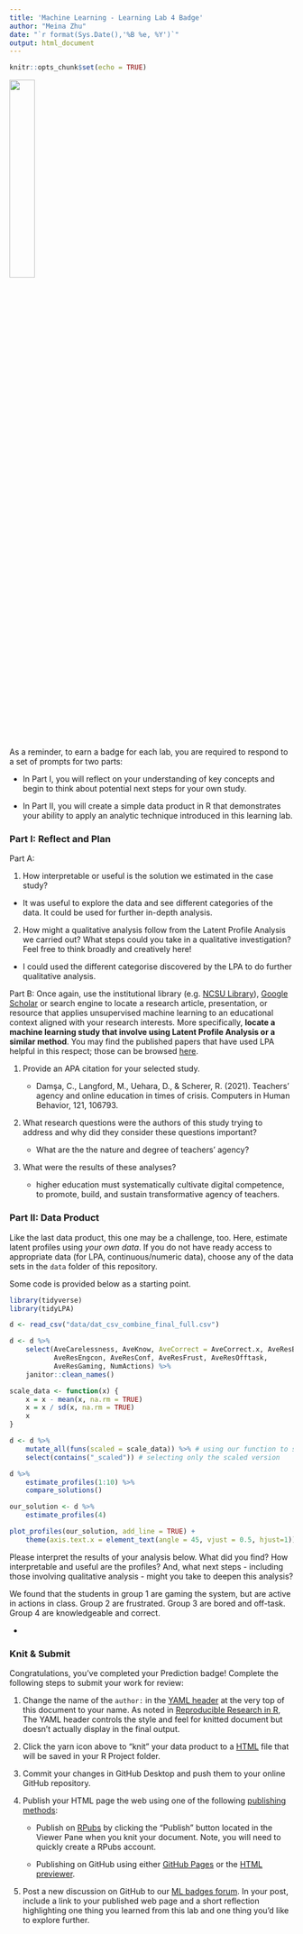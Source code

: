 ```yaml
---
title: 'Machine Learning - Learning Lab 4 Badge'
author: "Meina Zhu"
date: "`r format(Sys.Date(),'%B %e, %Y')`"
output: html_document
---
```


```r
knitr::opts_chunk$set(echo = TRUE)
```

![](img/ML_UM_Hx.jpg){width="30%"}


As a reminder, to earn a badge for each lab, you are required to respond to a set of prompts for two parts:

-   In Part I, you will reflect on your understanding of key concepts and begin to think about potential next steps for your own study.

-   In Part II, you will create a simple data product in R that demonstrates your ability to apply an analytic technique introduced in this learning lab.

### Part I: Reflect and Plan

Part A:

1.  How interpretable or useful is the solution we estimated in the case study? 

-   It was useful to explore the data and see different categories of the data. It could be used for further in-depth analysis.

2.  How might a qualitative analysis follow from the Latent Profile Analysis we carried out? What steps could you take in a qualitative investigation? Feel free to think broadly and creatively here!

-   I could used the different categorise discovered by the LPA to do further qualitative analysis.

Part B: Once again, use the institutional library (e.g. [NCSU Library](https://www.lib.ncsu.edu/#articles)), [Google Scholar](https://scholar.google.com/) or search engine to locate a research article, presentation, or resource that applies unsupervised machine learning to an educational context aligned with your research interests. More specifically, **locate a machine learning study that involve using Latent Profile Analysis or a similar method**. You may find the published papers that have used LPA helpful in this respect; those can be browsed [here](https://scholar.google.com/scholar?hl=en&as_sdt=0%2C34&q=tidylpa&btnG=). 

1.  Provide an APA citation for your selected study.

    -   Damşa, C., Langford, M., Uehara, D., & Scherer, R. (2021). Teachers’ agency and online education in times of crisis. Computers in Human Behavior, 121, 106793.

2.  What research questions were the authors of this study trying to address and why did they consider these questions important?

    -   What are the the nature and degree of teachers' agency?

3.  What were the results of these analyses?

    -   higher education must systematically cultivate digital competence, to promote, build, and sustain transformative agency of teachers.

### Part II: Data Product

Like the last data product, this one may be a challenge, too. Here, estimate latent profiles using _your own data_. If you do not have ready access to appropriate data (for LPA, continuous/numeric data), choose any of the data sets in the `data` folder of this repository.

Some code is provided below as a starting point.

```r
library(tidyverse)
library(tidyLPA)

d <- read_csv("data/dat_csv_combine_final_full.csv")

d <- d %>% 
    select(AveCarelessness, AveKnow, AveCorrect = AveCorrect.x, AveResBored, 
           AveResEngcon, AveResConf, AveResFrust, AveResOfftask, 
           AveResGaming, NumActions) %>%
    janitor::clean_names()

scale_data <- function(x) {
    x = x - mean(x, na.rm = TRUE)
    x = x / sd(x, na.rm = TRUE)
    x
}

d <- d %>%
    mutate_all(funs(scaled = scale_data)) %>% # using our function to scale all of the variables
    select(contains("_scaled")) # selecting only the scaled version

d %>%
    estimate_profiles(1:10) %>% 
    compare_solutions()

our_solution <- d %>%
    estimate_profiles(4)

plot_profiles(our_solution, add_line = TRUE) +
    theme(axis.text.x = element_text(angle = 45, vjust = 0.5, hjust=1))
```

Please interpret the results of your analysis below. What did you find? How interpretable and useful are the profiles? And, what next steps - including those involving qualitative analysis - might you take to deepen this analysis?

We found that the students in group 1 are gaming the system, but are active in actions in class.
Group 2 are frustrated. Group 3 are bored and off-task. Group 4 are knowledgeable and correct.

-   

### Knit & Submit

Congratulations, you've completed your Prediction badge! Complete the following steps to submit your work for review:

1.  Change the name of the `author:` in the [YAML header](https://monashdatafluency.github.io/r-rep-res/yaml-header.html) at the very top of this document to your name. As noted in [Reproducible Research in R](https://monashdatafluency.github.io/r-rep-res/index.html), The YAML header controls the style and feel for knitted document but doesn't actually display in the final output.

2.  Click the yarn icon above to "knit" your data product to a [HTML](https://bookdown.org/yihui/rmarkdown/html-document.html) file that will be saved in your R Project folder.

3.  Commit your changes in GitHub Desktop and push them to your online GitHub repository.

4.  Publish your HTML page the web using one of the following [publishing methods](https://rpubs.com/cathydatascience/518692):

    -   Publish on [RPubs](https://rpubs.com) by clicking the "Publish" button located in the Viewer Pane when you knit your document. Note, you will need to quickly create a RPubs account.

    -   Publishing on GitHub using either [GitHub Pages](https://pages.github.com) or the [HTML previewer](http://htmlpreview.github.io).

5.  Post a new discussion on GitHub to our [ML badges forum](https://github.com/orgs/laser-institute/teams/machine-learning/discussions/2). In your post, include a link to your published web page and a short reflection highlighting one thing you learned from this lab and one thing you'd like to explore further.

